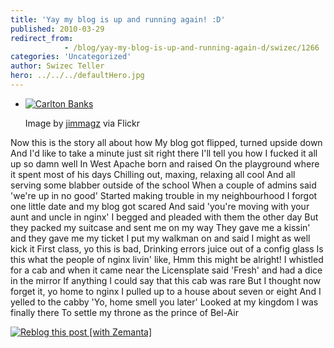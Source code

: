 ```yaml
---
title: 'Yay my blog is up and running again! :D'
published: 2010-03-29
redirect_from: 
            - /blog/yay-my-blog-is-up-and-running-again-d/swizec/1266
categories: 'Uncategorized'
author: Swizec Teller
hero: ../../../defaultHero.jpg
---
```

- [![Carlton Banks](http://swizec.com/blog/wp-content/uploads/2010/03/2583922605_d074c280da_m.jpg "Carlton Banks")](http://www.flickr.com/photos/22641075@N03/2583922605)

  Image by [jimmagz](http://www.flickr.com/photos/22641075@N03/2583922605) via Flickr

Now this is the story all about how My blog got flipped, turned upside down And I'd like to take a minute just sit right there I'll tell you how I fucked it all up so damn well In West Apache born and raised On the playground where it spent most of his days Chilling out, maxing, relaxing all cool And all serving some blabber outside of the school When a couple of admins said 'we're up in no good' Started making trouble in my neighbourhood I forgot one little date and my blog got scared And said 'you're moving with your aunt and uncle in nginx' I begged and pleaded with them the other day But they packed my suitcase and sent me on my way They gave me a kissin' and they gave me my ticket I put my walkman on and said I might as well kick it First class, yo this is bad, Drinking errors juice out of a config glass Is this what the people of nginx livin' like, Hmm this might be alright! I whistled for a cab and when it came near the Licensplate said 'Fresh' and had a dice in the mirror If anything I could say that this cab was rare But I thought now forget it, yo home to nginx I pulled up to a house about seven or eight And I yelled to the cabby 'Yo, home smell you later' Looked at my kingdom I was finally there To settle my throne as the prince of Bel-Air

[![Reblog this post \[with Zemanta\]](http://img.zemanta.com/reblog_e.png?x-id=07d6515b-ed71-417a-b3ee-2bc76a13aaa3)](http://reblog.zemanta.com/zemified/07d6515b-ed71-417a-b3ee-2bc76a13aaa3/ "Reblog this post \[with Zemanta]")